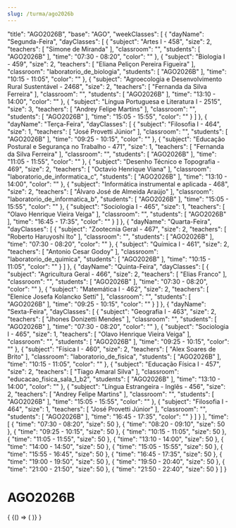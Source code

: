 ```yaml
---
slug: /turma/ago2026b
---
```


  "title": "AGO2026B",
  "base": "AGO",
  "weekClasses": [
    {
      "dayName": "Segunda-Feira",
      "dayClasses": [
        {
          "subject": "Artes I - 458",
          "size": 2,
          "teachers": [
            "Simone de Miranda"
          ],
          "classroom": "",
          "students": [
            "AGO2026B"
          ],
          "time": "07:30 - 08:20",
          "color": ""
        },
        {
          "subject": "Biologia I - 459",
          "size": 2,
          "teachers": [
            "Eliana Peliçon Pereira Figueira"
          ],
          "classroom": "laboratorio_de_biologia",
          "students": [
            "AGO2026B"
          ],
          "time": "10:15 - 11:05",
          "color": ""
        },
        {
          "subject": "Agroecologia e Desenvolvimento Rural Sustentável - 2468",
          "size": 2,
          "teachers": [
            "Fernanda da Silva Ferreira"
          ],
          "classroom": "",
          "students": [
            "AGO2026B"
          ],
          "time": "13:10 - 14:00",
          "color": ""
        },
        {
          "subject": "Língua Portuguesa e Literatura I - 2515",
          "size": 3,
          "teachers": [
            "Andrey Felipe Martins"
          ],
          "classroom": "",
          "students": [
            "AGO2026B"
          ],
          "time": "15:05 - 15:55",
          "color": ""
        }
      ]
    },
    {
      "dayName": "Terça-Feira",
      "dayClasses": [
        {
          "subject": "Filosofia I - 464",
          "size": 1,
          "teachers": [
            "José Provetti Júnior"
          ],
          "classroom": "",
          "students": [
            "AGO2026B"
          ],
          "time": "09:25 - 10:15",
          "color": ""
        },
        {
          "subject": "Educação Postural e Segurança no Trabalho - 471",
          "size": 1,
          "teachers": [
            "Fernanda da Silva Ferreira"
          ],
          "classroom": "",
          "students": [
            "AGO2026B"
          ],
          "time": "11:05 - 11:55",
          "color": ""
        },
        {
          "subject": "Desenho Técnico e Topografia - 469",
          "size": 2,
          "teachers": [
            "Octavio Henrique Viana"
          ],
          "classroom": "laboratorio_de_informatica_c",
          "students": [
            "AGO2026B"
          ],
          "time": "13:10 - 14:00",
          "color": ""
        },
        {
          "subject": "Informática instrumental e aplicada - 468",
          "size": 2,
          "teachers": [
            "Álvaro José de Almeida Araújo"
          ],
          "classroom": "laboratorio_de_informatica_b",
          "students": [
            "AGO2026B"
          ],
          "time": "15:05 - 15:55",
          "color": ""
        },
        {
          "subject": "Sociologia I - 465",
          "size": 1,
          "teachers": [
            "Olavo Henrique Vieira Veiga"
          ],
          "classroom": "",
          "students": [
            "AGO2026B"
          ],
          "time": "16:45 - 17:35",
          "color": ""
        }
      ]
    },
    {
      "dayName": "Quarta-Feira",
      "dayClasses": [
        {
          "subject": "Zootecnia Geral - 467",
          "size": 2,
          "teachers": [
            "Roberto Haruyoshi Ito"
          ],
          "classroom": "",
          "students": [
            "AGO2026B"
          ],
          "time": "07:30 - 08:20",
          "color": ""
        },
        {
          "subject": "Química I - 461",
          "size": 2,
          "teachers": [
            "Antonio Cesar Godoy"
          ],
          "classroom": "laboratorio_de_quimica",
          "students": [
            "AGO2026B"
          ],
          "time": "10:15 - 11:05",
          "color": ""
        }
      ]
    },
    {
      "dayName": "Quinta-Feira",
      "dayClasses": [
        {
          "subject": "Agricultura Geral - 466",
          "size": 2,
          "teachers": [
            "Elias Franco"
          ],
          "classroom": "",
          "students": [
            "AGO2026B"
          ],
          "time": "07:30 - 08:20",
          "color": ""
        },
        {
          "subject": "Matemática I - 462",
          "size": 2,
          "teachers": [
            "Elenice Josefa Kolancko Setti"
          ],
          "classroom": "",
          "students": [
            "AGO2026B"
          ],
          "time": "09:25 - 10:15",
          "color": ""
        }
      ]
    },
    {
      "dayName": "Sexta-Feira",
      "dayClasses": [
        {
          "subject": "Geografia I - 463",
          "size": 2,
          "teachers": [
            "Jhones Donizetti Mendes"
          ],
          "classroom": "",
          "students": [
            "AGO2026B"
          ],
          "time": "07:30 - 08:20",
          "color": ""
        },
        {
          "subject": "Sociologia I - 465",
          "size": 1,
          "teachers": [
            "Olavo Henrique Vieira Veiga"
          ],
          "classroom": "",
          "students": [
            "AGO2026B"
          ],
          "time": "09:25 - 10:15",
          "color": ""
        },
        {
          "subject": "Física I - 460",
          "size": 2,
          "teachers": [
            "Alex Soares de Brito"
          ],
          "classroom": "laboratorio_de_fisica",
          "students": [
            "AGO2026B"
          ],
          "time": "10:15 - 11:05",
          "color": ""
        },
        {
          "subject": "Educação Física I - 457",
          "size": 2,
          "teachers": [
            "Tiago Amaral Silva"
          ],
          "classroom": "educacao_fisica_sala_1_b2",
          "students": [
            "AGO2026B"
          ],
          "time": "13:10 - 14:00",
          "color": ""
        },
        {
          "subject": "Língua Estrangeira - Inglês - 456",
          "size": 2,
          "teachers": [
            "Andrey Felipe Martins"
          ],
          "classroom": "",
          "students": [
            "AGO2026B"
          ],
          "time": "15:05 - 15:55",
          "color": ""
        },
        {
          "subject": "Filosofia I - 464",
          "size": 1,
          "teachers": [
            "José Provetti Júnior"
          ],
          "classroom": "",
          "students": [
            "AGO2026B"
          ],
          "time": "16:45 - 17:35",
          "color": ""
        }
      ]
    }
  ],
  "time": [
    {
      "time": "07:30 - 08:20",
      "size": 50
    },
    {
      "time": "08:20 - 09:10",
      "size": 50
    },
    {
      "time": "09:25 - 10:15",
      "size": 50
    },
    {
      "time": "10:15 - 11:05",
      "size": 50
    },
    {
      "time": "11:05 - 11:55",
      "size": 50
    },
    {
      "time": "13:10 - 14:00",
      "size": 50
    },
    {
      "time": "14:00 - 14:50",
      "size": 50
    },
    {
      "time": "15:05 - 15:55",
      "size": 50
    },
    {
      "time": "15:55 - 16:45",
      "size": 50
    },
    {
      "time": "16:45 - 17:35",
      "size": 50
    },
    {
      "time": "19:00 - 19:50",
      "size": 50
    },
    {
      "time": "19:50 - 20:40",
      "size": 50
    },
    {
      "time": "21:00 - 21:50",
      "size": 50
    },
    {
      "time": "21:50 - 22:40",
      "size": 50
    }
  ]
}

# AGO2026B

<div>
  {
    <BrowserOnly>
      {() => (
        <Grid
          title={data.title}
          weekClasses={data.weekClasses}
          time={data.time}
        />
      )}
    </BrowserOnly>
  }
</div>
